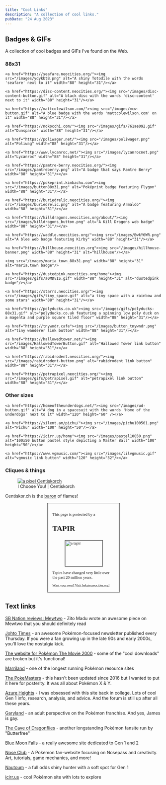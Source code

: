```yaml
---
title: "Cool Links"
description: "A collection of cool links."
pubDate: "24 Aug 2023"
---
```


## Badges & GIFs

A collection of cool badges and GIFs I've found on the Web.

### 88x31

<section class="badges">

	<a href="https://seafare.neocities.org/"><img src="/images/ydykbtB.png" alt="A shiny Totodile with the words 'seafare' next to it" width="88" height="31"/></a>

	<a href="https://disc-content.neocities.org/"><img src="/images/disc-content-button.gif" alt="A black disc with the words 'disc—content' next to it" width="88" height="31"/></a>

	<a href="https://mattcolewilson.com/"><img src="/images/mcw-button.gif" alt="A blue badge with the words 'mattcolewilson.com' on it" width="88" height="31"/></a>

	<a href="https://nokocchi.com/"><img src="/images/gifs/761ae092.gif" alt="Dunsparce" width="88" height="31"/></a>

	<a href="https://poliwager.net/"><img src="/images/poliwager.png" alt="Poliwag" width="88" height="31"/></a>

	<a href="http://www.lycanroc.net/"><img src="/images/lycanrocnet.png" alt="Lycanroc" width="88" height="31"/></a>

	<a href="https://pamtre-berry.neocities.org/"><img src="/images/pamtreberry.png" alt="A badge that says Pamtre Berry" width="88" height="31"/></a>

	<a href="https://pokeprint.kimbachu.com"><img src="/images/button88x31.png" alt="Poképrint badge featuring Flygon" width="88" height="31"/></a>

	<a href="https://buriedrelic.neocities.org/"><img src="/images/buriedrelic.png" alt="A badge featuring Armaldo" width="88" height="31"/></a>

	<a href="https://killdragons.neocities.org/about/"><img src="/images/killdragons_button.png" alt="A Kill Dragons web badge" width="88" height="31"/></a>

	<a href="https://waddle.neocities.org/"><img src="/images/BwkY6WR.png" alt="A blee web badge featuring Kirby" width="88" height="31"/></a>

	<a href="https://hillhouse.neocities.org"><img src="/images/hillhouse-banner.png" width="88" height="31" alt="hillhouse"/></a>

	<img src="/images/maria_town_88x31.png" width="88" height="31" alt="maria.town badge"/>

	<a href="https://dustedpink.neocities.org/home"><img src="/images/gifs/a0MDvIS.gif" width="88" height="31" alt="dustedpink badge"/></a>

	<a href="https://starrs.neocities.org/"><img src="/images/gifs/tiny_space.gif" alt="a tiny space with a rainbow and some stars" width="88" height="31"/></a>

	<a href="https://polyducks.co.uk"><img src="/images/gifs/polyducks-88x31.gif" alt="polyducks.co.uk featuring a spinning low poly duck on a magenta and purple square tiled floor" width="88" height="31"/></a>

	<a href="https://tnywndr.cafe"><img src="/images/button_tnywndr.png" alt="tiny wanderer link button" width="88" height="31"/></a>

	<a href="https://hallowedtower.net/"><img src="/images/HallowedTowerButton.gif" alt="Hallowed Tower link button" width="88" height="31"/></a>

	<a href="https://rabidrodent.neocities.org/"><img src="/images/rabidrodent-button.png" alt="rabidrodent link button" width="88" height="31"/></a>

	<a href="https://petrapixel.neocities.org/"><img src="/images/gifs/petrapixel.gif" alt="petrapixel link button" width="88" height="31"/></a>

</section>

### Other sizes

<section class="badges">

	<a href="https://homeoftheunderdogs.net/"><img src="/images/ud-button.gif" alt="A dog in a spacesuit with the words 'Home of the underdogs' next to it" width="120" height="60" /></a>
	
	<a href="https://silent.am/pichu/"><img src="/images/pichu100501.png" alt="Pichu" width="100" height="50"/></a>

	<a href="https://icirr.us/home"><img src="/images/pastel10050.png" alt="100x50 button pastel style depicting a Master Ball" width="100" height="50"/></a>

	<a href="https://www.vgmusic.com/"><img src="/images/lilvgmusic.gif" alt="vgmusic link button" width="120" height="32"/></a>

</section>

### Cliques & things

<figure class="img-center">
	<a href="https://pkmn.caelestis.nu" rel="noopener noreferrer" title="I Choose You! | Centiskorch">
		<img src="/images/centiskorch-2.png" alt="a pixel Centiskorch" loading="lazy" />
	</a>
	<figcaption>I Choose You! | Centiskorch</figcaption>
</figure>

<p class="centered-text">Centiskor.ch is the <a href="https://sanguineroyal.com/com/nobility" >baron</a> of flames!</p>

<div class="centered-text" style="width:200px;padding:1rem;border:1px solid black;margin: 0 auto 2rem;font-family:serif;font-size:0.8rem;">
      <p>This page is protected by a</p>
      <p style="font-size:1.5rem;"><strong>TAPIR</strong></p>
      <figure class="img-center"><img style="border: 1px solid black" alt="a tapir" src="/images/tapir.webp" loading="lazy" width="122" height="83" /></figure>
      <p>Tapirs have changed very little over the past 20 million years.</p>
      <small>
        <a href="https://hekate.neocities.org">Want your own? Visit hekate.neocities.org!</a>
      </small>
    </div>

## Text links

[SB Nation reviews: Mewtwo](https://www.sbnation.com/2020/4/5/21201160/mewtwo-pokemon-movie-review) - Zito Madu wrote an awesome piece on Mewtwo that you should definitely read

[Johto Times](https://johto.substack.com/) - an awesome Pokémon-focused newsletter published every Thursday. If you were a fan growing up in the late 90s and early 2000s, you'll love the nostalgia kick.

[The website for Pokémon The Movie 2000](https://web.archive.org/web/20010801143201/http://p2kmovie.warnerbros.com/index1.html) - some of the "cool downloads" are broken but it's functional!

[Marriland](https://bulbapedia.bulbagarden.net/wiki/Marriland) - one of the longest running Pokémon resource sites

[The PokeMasters](https://www.pokemasters.net/) - this hasn't been updated since 2016 but I wanted to put it here for posterity. It was all about Pokémon X & Y.

[Azure Heights](https://www.math.miami.edu/~jam/azure/) - I was obsessed with this site back in college. Lots of cool Gen 1 info, research, analysis, and advice. And the forum is still up after all these years.

[Garyland](https://garyland.neocities.org/) - an adult perspective on the Pokémon franchise. And yes, James is gay.

[The Cave of Dragonflies](https://www.dragonflycave.com/) - another longstanding Pokémon fansite run by "Butterfree"

[Blue Moon Falls](https://bluemoonfalls.com/) - a really awesome site dedicated to Gen 1 and 2

[Nose Club](https://noseclub.bluwiikoon.art/index.shtml) - A Pokemon fan-website focusing on Nosepass and creativity. Art, tutorials, game mechanics, and more!

[Nautoum](https://www.youtube.com/channel/UCcGs4-D40PZVMjPYZsq0Bvw) - a full odds shiny hunter with a soft spot for Gen 1

[icirr.us](https://icirr.us/home) - cool Pokémon site with lots to explore